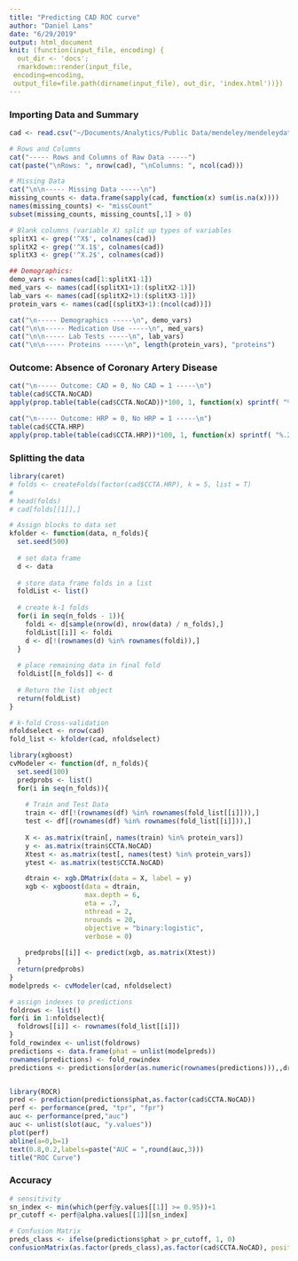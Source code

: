 ```yaml
---
title: "Predicting CAD ROC curve"
author: "Daniel Lans"
date: "6/29/2019"
output: html_document
knit: (function(input_file, encoding) {
  out_dir <- 'docs';
  rmarkdown::render(input_file,
 encoding=encoding,
 output_file=file.path(dirname(input_file), out_dir, 'index.html'))})
---
```


### Importing Data and Summary
```r
cad <- read.csv("~/Documents/Analytics/Public Data/mendeley/mendeleydata.csv", header=T)

# Rows and Columns
cat("----- Rows and Columns of Raw Data -----")
cat(paste("\nRows: ", nrow(cad), "\nColumns: ", ncol(cad)))

# Missing Data
cat("\n\n----- Missing Data -----\n")
missing_counts <- data.frame(sapply(cad, function(x) sum(is.na(x))))
names(missing_counts) <- "missCount"
subset(missing_counts, missing_counts[,1] > 0)

# Blank columns (variable X) split up types of variables
splitX1 <- grep('^X$', colnames(cad))
splitX2 <- grep('^X.1$', colnames(cad))
splitX3 <- grep('^X.2$', colnames(cad))

## Demographics:
demo_vars <- names(cad[1:splitX1-1])
med_vars <- names(cad[(splitX1+1):(splitX2-1)])
lab_vars <- names(cad[(splitX2+1):(splitX3-1)])
protein_vars <- names(cad[(splitX3+1):(ncol(cad))])

cat("\n----- Demographics -----\n", demo_vars)
cat("\n\n----- Medication Use -----\n", med_vars)
cat("\n\n----- Lab Tests -----\n", lab_vars)
cat("\n\n----- Proteins -----\n", length(protein_vars), "proteins")

```

### Outcome: Absence of Coronary Artery Disease
```r
cat("\n----- Outcome: CAD = 0, No CAD = 1 -----\n")
table(cad$CCTA.NoCAD)
apply(prop.table(table(cad$CCTA.NoCAD))*100, 1, function(x) sprintf( "%.2f%%", x))

cat("\n----- Outcome: HRP = 0, No HRP = 1 -----\n")
table(cad$CCTA.HRP)
apply(prop.table(table(cad$CCTA.HRP))*100, 1, function(x) sprintf( "%.2f%%", x))
```


### Splitting the data
```r
library(caret)
# folds <- createFolds(factor(cad$CCTA.HRP), k = 5, list = T)
# 
# head(folds)
# cad[folds[[1]],]

# Assign blocks to data set
kfolder <- function(data, n_folds){
  set.seed(500)
  
  # set data frame
  d <- data
  
  # store data frame folds in a list
  foldList <- list()
  
  # create k-1 folds
  for(i in seq(n_folds - 1)){
    foldi <- d[sample(nrow(d), nrow(data) / n_folds),]
    foldList[[i]] <- foldi
    d <- d[!(rownames(d) %in% rownames(foldi)),]
  }
  
  # place remaining data in final fold
  foldList[[n_folds]] <- d
  
  # Return the list object
  return(foldList)
}

# k-fold Cross-validation
nfoldselect <- nrow(cad)
fold_list <- kfolder(cad, nfoldselect)

```

```r
library(xgboost)
cvModeler <- function(df, n_folds){
  set.seed(100)
  predprobs <- list()
  for(i in seq(n_folds)){
    
    # Train and Test Data
    train <- df[!(rownames(df) %in% rownames(fold_list[[i]])),]
    test <- df[(rownames(df) %in% rownames(fold_list[[i]])),]
    
    X <- as.matrix(train[, names(train) %in% protein_vars])
    y <- as.matrix(train$CCTA.NoCAD)
    Xtest <- as.matrix(test[, names(test) %in% protein_vars])
    ytest <- as.matrix(test$CCTA.NoCAD)

    dtrain <- xgb.DMatrix(data = X, label = y)
    xgb <- xgboost(data = dtrain, 
                   max.depth = 6, 
                   eta = .7, 
                   nthread = 2, 
                   nrounds = 20, 
                   objective = "binary:logistic",
                   verbose = 0)
    
    predprobs[[i]] <- predict(xgb, as.matrix(Xtest))
  }
  return(predprobs)
}
modelpreds <- cvModeler(cad, nfoldselect)

# assign indexes to predictions
foldrows <- list()
for(i in 1:nfoldselect){
  foldrows[[i]] <- rownames(fold_list[[i]])
}
fold_rowindex <- unlist(foldrows)
predictions <- data.frame(phat = unlist(modelpreds))
rownames(predictions) <- fold_rowindex
predictions <- predictions[order(as.numeric(rownames(predictions))),,drop=FALSE]


library(ROCR)
pred <- prediction(predictions$phat,as.factor(cad$CCTA.NoCAD))
perf <- performance(pred, "tpr", "fpr")
auc <- performance(pred,"auc")
auc <- unlist(slot(auc, "y.values"))
plot(perf)
abline(a=0,b=1)
text(0.8,0.2,labels=paste("AUC = ",round(auc,3)))
title("ROC Curve")

```



### Accuracy 
```r
# sensitivity
sn_index <- min(which(perf@y.values[[1]] >= 0.95))+1
pr_cutoff <- perf@alpha.values[[1]][sn_index]

# Confusion Matrix
preds_class <- ifelse(predictions$phat > pr_cutoff, 1, 0)
confusionMatrix(as.factor(preds_class),as.factor(cad$CCTA.NoCAD), positive="1")
```

